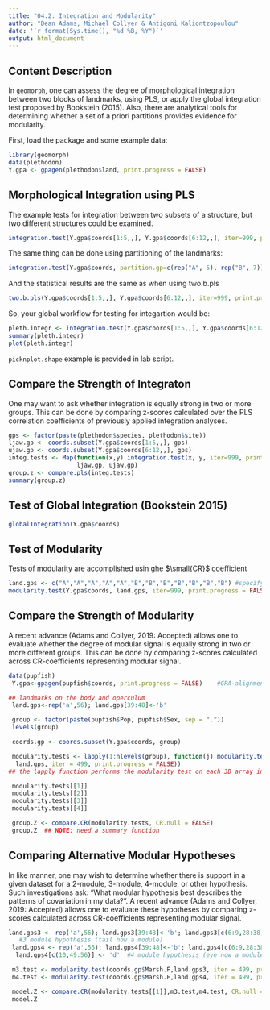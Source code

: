 ---
title: "04.2: Integration and Modularity"
author: "Dean Adams, Michael Collyer & Antigoni Kaliontzopoulou"
date: '`r format(Sys.time(), "%d %B, %Y")`'
output: html_document
---

## **Content Description**

In `geomorph`, one can assess the degree of morphological integration between two blocks of landmarks, using PLS, or apply the global integration test proposed by Bookstein (2015). Also, there are analytical tools for determining whether a set of a priori partitions provides evidence for modularity. 

First, load the package and some example data:      

```{r eval=TRUE}
library(geomorph)
data(plethodon)
Y.gpa <- gpagen(plethodon$land, print.progress = FALSE)
```


## **Morphological Integration using PLS**

The example tests for integration between two subsets of a structure, but two different structures could be examined. 

```{r eval=TRUE}
integration.test(Y.gpa$coords[1:5,,], Y.gpa$coords[6:12,,], iter=999, print.progress = FALSE)
```

The same thing can be done using partitioning of the landmarks:

```{r eval=TRUE}
integration.test(Y.gpa$coords, partition.gp=c(rep("A", 5), rep("B", 7)), iter=999, print.progress = FALSE)
```

And the statistical results are the same as when using two.b.pls

```{r eval=TRUE}
two.b.pls(Y.gpa$coords[1:5,,], Y.gpa$coords[6:12,,], iter=999, print.progress = FALSE)
```

So, your global workflow for testing for integartion would be:

```{r eval=TRUE}
pleth.integr <- integration.test(Y.gpa$coords[1:5,,], Y.gpa$coords[6:12,,], iter=999, print.progress = FALSE)
summary(pleth.integr)
plot(pleth.integr)
```

`picknplot.shape` example is provided in lab script.

## **Compare the Strength of Integraton**

One may want to ask whether integration is equally strong in two or more groups. This can be done by comparing z-scores calculated over the PLS correlation coefficients of previously applied integration analyses.
```{r eval=TRUE}
gps <- factor(paste(plethodon$species, plethodon$site))
ljaw.gp <- coords.subset(Y.gpa$coords[1:5,,], gps)
ujaw.gp <- coords.subset(Y.gpa$coords[6:12,,], gps)
integ.tests <- Map(function(x,y) integration.test(x, y, iter=999, print.progress = FALSE),
                   ljaw.gp, ujaw.gp)
group.z <- compare.pls(integ.tests)
summary(group.z)
```


## **Test of Global Integration (Bookstein 2015)**
```{r eval=TRUE}
globalIntegration(Y.gpa$coords)
```


## **Test of Modularity**

Tests of modularity are accomplished usin ghe $\small{CR}$ coefficient

```{r eval=TRUE}
land.gps <- c("A","A","A","A","A","B","B","B","B","B","B","B") #specify partitions
modularity.test(Y.gpa$coords, land.gps, iter=999, print.progress = FALSE)
```

## **Compare the Strength of Modularity**

A recent advance (Adams and Collyer, 2019: Accepted) allows one to evaluate whether the degree of modular signal is equally strong in two or more different groups. This can be done by comparing z-scores calculated across CR-coefficients representing modular signal.

```{r eval=TRUE}
data(pupfish) 
 Y.gpa<-gpagen(pupfish$coords, print.progress = FALSE)    #GPA-alignment    

## landmarks on the body and operculum
 land.gps<-rep('a',56); land.gps[39:48]<-'b'

 group <- factor(paste(pupfish$Pop, pupfish$Sex, sep = "."))
 levels(group)

 coords.gp <- coords.subset(Y.gpa$coords, group)

 modularity.tests <- lapply(1:nlevels(group), function(j) modularity.test(coords.gp[[j]],
  land.gps, iter = 499, print.progress = FALSE))
## the lapply function performs the modularity test on each 3D array in the lists provided

 modularity.tests[[1]]
 modularity.tests[[2]]
 modularity.tests[[3]]
 modularity.tests[[4]]

 group.Z <- compare.CR(modularity.tests, CR.null = FALSE)
 group.Z  ## NOTE: need a summary function 
```

## **Comparing Alternative Modular Hypotheses**

In like manner, one may wish to determine whether there is support in a given dataset for a 2-module, 3-module, 4-module, or other hypothesis. Such investigations ask: "What modular hypothesis best describes the patterns of covariation in my data?".  A recent advance (Adams and Collyer, 2019: Accepted) allows one to evaluate these hypotheses by comparing z-scores calculated across CR-coefficients representing modular signal.

```{r eval=TRUE}
land.gps3 <- rep('a',56); land.gps3[39:48]<-'b'; land.gps3[c(6:9,28:38)] <- 'c' 
   #3 module hypothesis (tail now a module)
 land.gps4 <- rep('a',56); land.gps4[39:48]<-'b'; land.gps4[c(6:9,28:38)] <- 'c'; 
  land.gps4[c(10,49:56)] <- 'd'  #4 module hypothesis (eye now a module)

 m3.test <- modularity.test(coords.gp$Marsh.F,land.gps3, iter = 499, print.progress = FALSE)
 m4.test <- modularity.test(coords.gp$Marsh.F,land.gps4, iter = 499, print.progress = FALSE)

 model.Z <- compare.CR(modularity.tests[[1]],m3.test,m4.test, CR.null = TRUE)
 model.Z 
 ```
